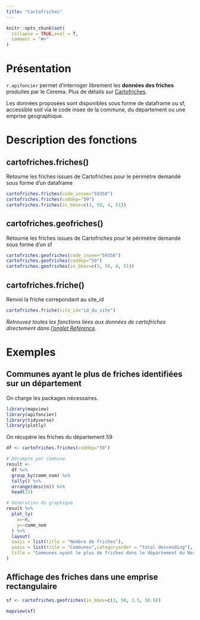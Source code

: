 ```yaml
---
title: "Cartofriches"
---
```


```r
knitr::opts_chunk$set(
  collapse = TRUE,eval = T,
  comment = "#>"
)
```



# Présentation

`r.apifoncier` permet d’interroger librement les **données des friches** produites par le Cerema. Plus de détails sur [Cartofriches](https://cartofriches.cerema.fr/).

Les données proposées sont disponibles sous forme de dataframe ou sf, accessible soit via le code insee de la commune, du département ou une emprise geographique.

# Description des fonctions

## cartofriches.friches()

Retourne les friches issues de Cartofriches pour le périmètre demandé sous forme d’un dataframe

```r
cartofriches.friches(code_insee="59350")
cartofriches.friches(coddep="59")
cartofriches.friches(in_bbox=c(3, 50, 4, 51))
```


## cartofriches.geofriches()

Retourne les friches issues de Cartofriches pour le périmètre demandé sous forme d’un sf

```r
cartofriches.geofriches(code_insee="59350")
cartofriches.geofriches(coddep="59")
cartofriches.geofriches(in_bbox=c(3, 50, 4, 51))
```

## cartofriches.friche()

Renvoi la friche correpondant au site_id

```r
cartofriches.friche(site_id="id_du_site")
```

_Retrouvez toutes les fonctions liées aux données de cartofriches directement dans [l'onglet Référence](https://rcadot.github.io/r.apifoncier/reference/index.html#cartofriches)._


# Exemples


## Communes ayant le plus de friches identifiées sur un département

On charge les packages nécessaires.

```r
library(mapview)
library(apifoncier)
library(tidyverse)
library(plotly)
```

On récupère les friches du département 59

```r
df <- cartofriches.friches(coddep="59")
```

```r
# Décompte par commune
result <-
  df %>% 
  group_by(comm_nom) %>% 
  tally() %>% 
  arrange(desc(n)) %>% 
  head(15)

# Génération du graphique
result %>% 
  plot_ly(
    x=~n,
    y=~comm_nom
  ) %>% 
  layout(
  xaxis = list(title = "Nombre de friches"),
  yaxis = list(title = "Communes",categoryorder = "total descending"),
  title = "Communes ayant le plus de friches dans le département du Nord"
)
```

## Affichage des friches dans une emprise rectangulaire

```r
sf <- cartofriches.geofriches(in_bbox=c(3, 50, 3.5, 50.5))

mapview(sf)
```


